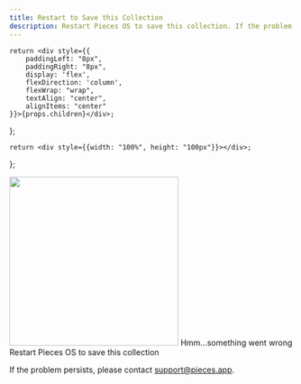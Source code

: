 ```yaml
---
title: Restart to Save this Collection
description: Restart Pieces OS to save this collection. If the problem persists, please contact support@pieces.app.
---
```


    return <div style={{
        paddingLeft: "8px",
        paddingRight: "8px",
        display: 'flex',
        flexDirection: 'column',
        flexWrap: "wrap",
        textAlign: "center",
        alignItems: "center"
    }}>{props.children}</div>;
};

    return <div style={{width: "100%", height: "100px"}}></div>;
};

<HeaderSpacer></HeaderSpacer>

<FlexColumn>
    <Image width="300" src={"/assets/headers/light/errors_header_collection.png"} />
    <Heading type={"h1"}>Hmm...something went wrong</Heading>
    <Heading style={{ marginTop: "24px" }} type={"h2"}>Restart Pieces OS to save this collection</Heading>
    <p>If the problem persists, please contact <a target={"_blank"} href={"mailto:support@pieces.app"}>support@pieces.app</a>.</p>
</FlexColumn>

<HeaderSpacer></HeaderSpacer>